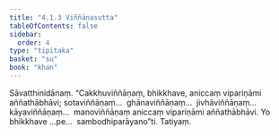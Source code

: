 ```yaml
---
title: "4.1.3 Viññāṇasutta"
tableOfContents: false
sidebar:
  order: 4
type: "tipitaka"
basket: "su"
book: "khan"
---
```



<DynamicBreadcrumb />

<Division number="304" book="khan">

<Paragraph number="1047" book="khan">
Sāvatthinidānaṃ. “Cakkhuviññāṇaṃ, bhikkhave, aniccaṃ vipariṇāmi aññathābhāvi; sotaviññāṇaṃ…  ghānaviññāṇaṃ…  jivhāviññāṇaṃ…  kāyaviññāṇaṃ…  manoviññāṇaṃ aniccaṃ vipariṇāmi aññathābhāvi. Yo bhikkhave …pe…  sambodhiparāyano”ti.

</Paragraph>
</Division>

<Paragraph number="1048" type="center" book="khan">
Tatiyaṃ.
</Paragraph>